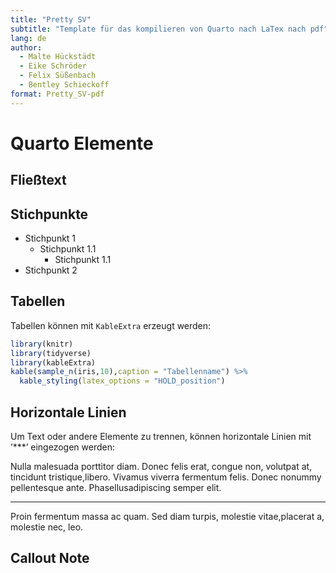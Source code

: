 ```yaml
---
title: "Pretty SV"
subtitle: "Template für das kompilieren von Quarto nach LaTex nach pdf"
lang: de
author: 
  - Malte Hückstädt
  - Eike Schröder
  - Felix Süßenbach
  - Bentley Schieckoff
format: Pretty_SV-pdf
---
```


# Quarto Elemente

## Fließtext

\lipsum[2]

## Stichpunkte

* Stichpunkt 1
  * Stichpunkt 1.1
    * Stichpunkt 1.1
* Stichpunkt 2

## Tabellen

Tabellen können mit `KableExtra` erzeugt werden:

```r
library(knitr)
library(tidyverse)
library(kableExtra)
kable(sample_n(iris,10),caption = "Tabellenname") %>%
  kable_styling(latex_options = "HOLD_position")
```

## Horizontale Linien

Um Text oder andere Elemente zu trennen, können horizontale Linien mit '***' eingezogen werden:

Nulla malesuada porttitor diam. Donec felis erat, congue non, volutpat at, tincidunt tristique,libero. Vivamus viverra fermentum felis. Donec nonummy pellentesque ante. Phasellusadipiscing semper elit.

***

Proin fermentum massa ac quam. Sed diam turpis, molestie vitae,placerat a, molestie nec, leo. 

## Callout Note

\begin{callout-note}
\lipsum[2]
\end{callout-note}
